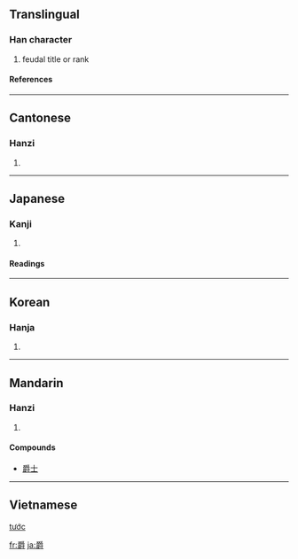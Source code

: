 ==Translingual==
===Han character===
{{Han char|rn=87|rad=爪|as=14|sn=18|four=2074<sub>6</sub>|canj=月田中戈 (BWLI)}}
# feudal title or rank
====References====
{{Han ref|kx=0689.290|dkj=19710|dj=1102.280|hdz=32037.060|uh=7235|ud=29237|bh=C0EF|bd=49391}}

----
==Cantonese==
===Hanzi===
{{yue-hanzi|jyut=|y=jeuk3}}
# {{defn|Cantonese}}

----
==Japanese==
===Kanji===
{{ja-kanji|grade=c|rs=爪14}}
# {{defn|Japanese}} 
====Readings====
{{ja-readings|on=[[しゃく]] (shaku)|kun=[[さかずき]] (sakazuki)}}

----
==Korean==
===Hanja===
{{ko-hanja|hangeul=작|eumhun=|rv=jak|mr=chak|y=cak}}
# {{defn|Korean}}

----
==Mandarin==
===Hanzi===
{{cmn-hanzi|pin=[[jué]] ([[jue2]])|wg=chüeh<sup>2</sup>}}
# {{defn|Mandarin}}

====Compounds====
*[[爵士]]

----

==Vietnamese==
[[tước]]

[[fr:爵]]
[[ja:爵]]